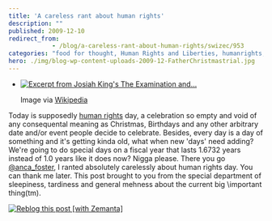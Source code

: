 ```yaml
---
title: 'A careless rant about human rights'
description: ""
published: 2009-12-10
redirect_from: 
            - /blog/a-careless-rant-about-human-rights/swizec/953
categories: "food for thought, Human Rights and Liberties, humanrights, intrigues, Uncategorized"
hero: ./img/blog-wp-content-uploads-2009-12-FatherChristmastrial.jpg
---
```

- [![Excerpt from Josiah King's The Examination and...](./img/blog-wp-content-uploads-2009-12-FatherChristmastrial.jpg "Excerpt from Josiah King's The Examination and...")](http://commons.wikipedia.org/wiki/Image:FatherChristmastrial.jpg)

  Image via [Wikipedia](http://commons.wikipedia.org/wiki/Image:FatherChristmastrial.jpg)

Today is supposedly [human rights](http://en.wikipedia.org/wiki/Human_rights "Human rights") day, a celebration so empty and void of any consequental meaning as Christmas, Birthdays and any other arbitrary date and/or event people decide to celebrate. Besides, every day is a day of something and it's getting kinda old, what when new 'days' need adding? We're going to do special days on a fiscal year that lasts 1.6732 years instead of 1.0 years like it does now? Nigga please. There you go [@anca_foster](http://twitter.com/anca_foster), I ranted absolutely carelessly about human rights day. You can thank me later. This post brought to you from the special department of sleepiness, tardiness and general mehness about the current big \\important thing(tm).

[![Reblog this post \[with Zemanta\]](http://img.zemanta.com/reblog_e.png?x-id=b1459153-a9fe-4a6e-afb9-3509c9d0d147)](http://reblog.zemanta.com/zemified/b1459153-a9fe-4a6e-afb9-3509c9d0d147/ "Reblog this post \[with Zemanta]")
